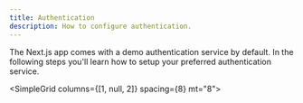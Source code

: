 ```yaml
---
title: Authentication
description: How to configure authentication.
---
```


The Next.js app comes with a demo authentication service by default. In the following steps you'll learn how to setup your preferred authentication service.

<SimpleGrid columns={[1, null, 2]} spacing={8} mt="8">
  <QuickLink
    href="/docs/pro/authentication/supabase"
    title="Supabase"
    description="Configure Supabase auth."
    label="Read more"
  />
  <QuickLink
    href="/docs/pro/authentication/clerk"
    title="Clerk"
    description="Configure Clerk auth."
    label="Read more"
  />
  <QuickLink
    href="/docs/pro/authentication/magic"
    title="Magic"
    description="Configure Magic auth."
    label="Read more"
  />
  <QuickLink
    href="/docs/pro/authentication/authjs"
    title="Auth.js"
    description="Configure Auth.js (NextAuth)."
    label="Read more"
  />
</SimpleGrid>
